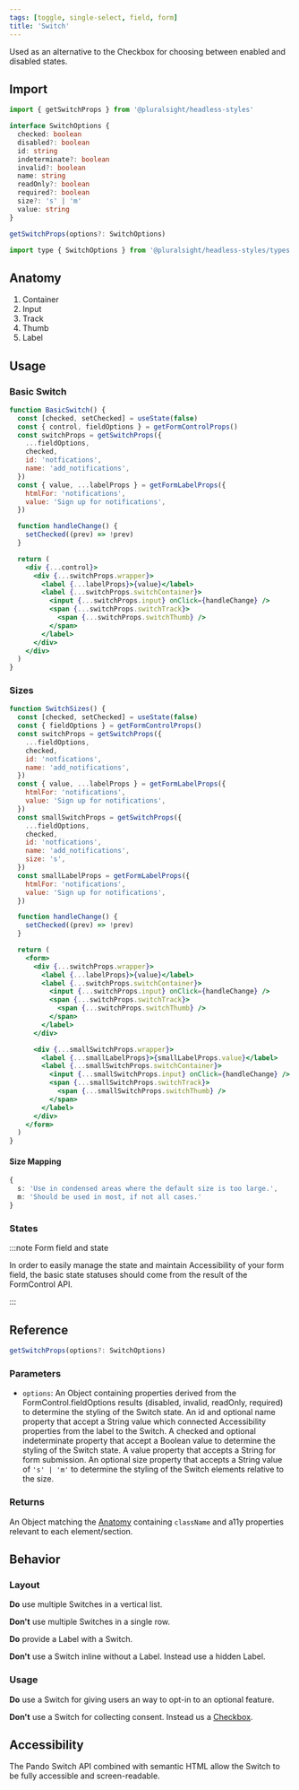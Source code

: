 ```yaml
---
tags: [toggle, single-select, field, form]
title: 'Switch'
---
```



<p className="size-xxl">
  Used as an alternative to the Checkbox for choosing between enabled and
  disabled states.
</p>

<DocsLinkBar
  github="https://github.com/pluralsight/pando/tree/main/packages/headless-styles/src/components/Switch"
  figma="https://www.figma.com/file/ZmH4XsZS5WnKeo28ylM5x1/Pando-UI-kit-(Web)?node-id=1214%3A50560&t=YLA3FBYLefNvfeuf-0"
/>

## Import

```javascript
import { getSwitchProps } from '@pluralsight/headless-styles'
```

```typescript
interface SwitchOptions {
  checked: boolean
  disabled?: boolean
  id: string
  indeterminate?: boolean
  invalid?: boolean
  name: string
  readOnly?: boolean
  required?: boolean
  size?: 's' | 'm'
  value: string
}

getSwitchProps(options?: SwitchOptions)
```

```javascript
import type { SwitchOptions } from '@pluralsight/headless-styles/types'
```

## Anatomy

1. Container
2. Input
3. Track
4. Thumb
5. Label

## Usage

### Basic Switch

```jsx live
function BasicSwitch() {
  const [checked, setChecked] = useState(false)
  const { control, fieldOptions } = getFormControlProps()
  const switchProps = getSwitchProps({
    ...fieldOptions,
    checked,
    id: 'notfications',
    name: 'add_notifications',
  })
  const { value, ...labelProps } = getFormLabelProps({
    htmlFor: 'notifications',
    value: 'Sign up for notifications',
  })

  function handleChange() {
    setChecked((prev) => !prev)
  }

  return (
    <div {...control}>
      <div {...switchProps.wrapper}>
        <label {...labelProps}>{value}</label>
        <label {...switchProps.switchContainer}>
          <input {...switchProps.input} onClick={handleChange} />
          <span {...switchProps.switchTrack}>
            <span {...switchProps.switchThumb} />
          </span>
        </label>
      </div>
    </div>
  )
}
```

### Sizes

```jsx live
function SwitchSizes() {
  const [checked, setChecked] = useState(false)
  const { fieldOptions } = getFormControlProps()
  const switchProps = getSwitchProps({
    ...fieldOptions,
    checked,
    id: 'notfications',
    name: 'add_notifications',
  })
  const { value, ...labelProps } = getFormLabelProps({
    htmlFor: 'notifications',
    value: 'Sign up for notifications',
  })
  const smallSwitchProps = getSwitchProps({
    ...fieldOptions,
    checked,
    id: 'notfications',
    name: 'add_notifications',
    size: 's',
  })
  const smallLabelProps = getFormLabelProps({
    htmlFor: 'notifications',
    value: 'Sign up for notifications',
  })

  function handleChange() {
    setChecked((prev) => !prev)
  }

  return (
    <form>
      <div {...switchProps.wrapper}>
        <label {...labelProps}>{value}</label>
        <label {...switchProps.switchContainer}>
          <input {...switchProps.input} onClick={handleChange} />
          <span {...switchProps.switchTrack}>
            <span {...switchProps.switchThumb} />
          </span>
        </label>
      </div>

      <div {...smallSwitchProps.wrapper}>
        <label {...smallLabelProps}>{smallLabelProps.value}</label>
        <label {...smallSwitchProps.switchContainer}>
          <input {...smallSwitchProps.input} onClick={handleChange} />
          <span {...smallSwitchProps.switchTrack}>
            <span {...smallSwitchProps.switchThumb} />
          </span>
        </label>
      </div>
    </form>
  )
}
```

#### Size Mapping

```typescript title="Switch size rules."
{
  s: 'Use in condensed areas where the default size is too large.',
  m: 'Should be used in most, if not all cases.'
}
```

### States

<SwitchStates />

:::note Form field and state

In order to easily manage the state and maintain Accessibility of your form field, the basic state statuses should come from the result of the FormControl API.

:::

## Reference

```typescript
getSwitchProps(options?: SwitchOptions)
```

### Parameters

- `options`: An Object containing properties derived from the FormControl.fieldOptions results (disabled, invalid, readOnly, required) to determine the styling of the Switch state. An id and optional name property that accept a String value which connected Accessibility properties from the label to the Switch. A checked and optional indeterminate property that accept a Boolean value to determine the styling of the Switch state. A value property that accepts a String for form submission. An optional size property that accepts a String value of `'s' | 'm'` to determine the styling of the Switch elements relative to the size.

### Returns

An Object matching the [Anatomy](#anatomy) containing `className` and a11y properties relevant to each element/section.

## Behavior

### Layout

**Do** use multiple Switches in a vertical list.

**Don't** use multiple Switches in a single row.

**Do** provide a Label with a Switch.

**Don't** use a Switch inline without a Label. Instead use a hidden Label.

### Usage

**Do** use a Switch for giving users an way to opt-in to an optional feature.

**Don't** use a Switch for collecting consent. Instead us a [Checkbox](./checkbox.mdx).

## Accessibility

The Pando Switch API combined with semantic HTML allow the Switch to be fully accessible and screen-readable.
